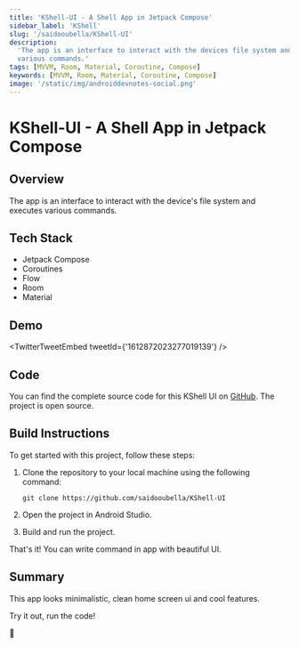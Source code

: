 ```yaml
---
title: 'KShell-UI - A Shell App in Jetpack Compose'
sidebar_label: 'KShell'
slug: '/saidooubella/KShell-UI'
description:
  'The app is an interface to interact with the devices file system and executes
  various commands.'
tags: [MVVM, Room, Material, Coroutine, Compose]
keywords: [MVVM, Room, Material, Coroutine, Compose]
image: '/static/img/androiddevnotes-social.png'
---
```



# KShell-UI - A Shell App in Jetpack Compose

## Overview

The app is an interface to interact with the device's file system and executes
various commands.

## Tech Stack

- Jetpack Compose
- Coroutines
- Flow
- Room
- Material

## Demo

<TwitterTweetEmbed tweetId={'1612872023277019139'} />

## Code

You can find the complete source code for this KShell UI on
[GitHub](https://github.com/saidooubella/KShell-UI). The project is open source.

## Build Instructions

To get started with this project, follow these steps:

1. Clone the repository to your local machine using the following command:

   ```
   git clone https://github.com/saidooubella/KShell-UI
   ```

2. Open the project in Android Studio.

3. Build and run the project.

That's it! You can write command in app with beautiful UI.

## Summary

This app looks minimalistic, clean home screen ui and cool features.

Try it out, run the code!

🐣
